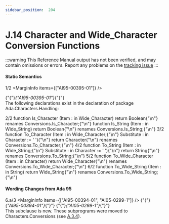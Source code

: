 ```yaml
---
sidebar_position:  204
---
```


# J.14 Character and Wide_Character Conversion Functions

:::warning
This Reference Manual output has not been verified,
and may contain omissions or errors.
Report any problems on the [tracking issue](https://github.com/ada-lang-io/ada-lang-io/issues/20)
:::



#### Static Semantics

<MarginText>1/2</MarginText>
<MarginInfo items={["AI95-00395-01"]} />
<p>{"{"}<em>{"AI95-00395-01"}</em>{"}"} <br />The following declarations exist in the declaration of package Ada.Characters.Handling:<br /></p>

<MarginText>2/2</MarginText>
<CodeBlock language="ada">
   function Is_Character (Item : in Wide_Character) return Boolean{"\n"}      renames Conversions.Is_Character;{"\n"}   function Is_String    (Item : in Wide_String)    return Boolean{"\n"}      renames Conversions.Is_String;{"\n"}
<MarginText>3/2</MarginText>
   function To_Character (Item       : in Wide_Character;{"\n"}                         Substitute : in Character := ' '){"\n"}                         return Character{"\n"}      renames Conversions.To_Character;{"\n"}
<MarginText>4/2</MarginText>
   function To_String    (Item       : in Wide_String;{"\n"}                          Substitute : in Character := ' '){"\n"}                          return String{"\n"}      renames Conversions.To_String;{"\n"}
<MarginText>5/2</MarginText>
   function To_Wide_Character (Item : in Character) return Wide_Character{"\n"}      renames Conversions.To_Wide_Character;{"\n"}
<MarginText>6/2</MarginText>
   function To_Wide_String    (Item : in String)    return Wide_String{"\n"}      renames Conversions.To_Wide_String;{"\n"}

</CodeBlock>

#### Wording Changes from Ada 95

<MarginText>6.a/3</MarginText>
<MarginInfo items={["AI95-00394-01", "AI05-0299-1"]} />
<Admonition type="aarm" aarm="note" title="Note: ">
{"{"}<em>{"AI95-00394-01"}</em>{"}"} {"{"}<em>{"AI05-0299-1"}</em>{"}"} <br />This subclause is new. These subprograms were moved to Characters.Conversions (see <a href="../AA-A/AA-A.3#Subclause_A.3.4">A.3.4</a>). <br /></Admonition>


